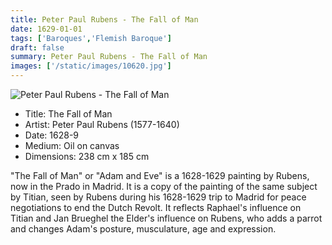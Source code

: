 ```yaml
---
title: Peter Paul Rubens - The Fall of Man
date: 1629-01-01
tags: ['Baroques','Flemish Baroque']
draft: false
summary: Peter Paul Rubens - The Fall of Man
images: ['/static/images/10620.jpg']
---
```


![Peter Paul Rubens - The Fall of Man](/static/images/10620.jpg)

* Title: The Fall of Man
* Artist: Peter Paul Rubens (1577-1640)
* Date: 1628-9
* Medium: Oil on canvas
* Dimensions: 238 cm x 185 cm

"The Fall of Man" or "Adam and Eve" is a 1628-1629 painting by Rubens, now in the Prado in Madrid. It is a copy of the painting of the same subject by Titian, seen by Rubens during his 1628-1629 trip to Madrid for peace negotiations to end the Dutch Revolt. It reflects Raphael's influence on Titian and Jan Brueghel the Elder's influence on Rubens, who adds a parrot and changes Adam's posture, musculature, age and expression.
